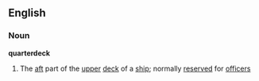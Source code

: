 ==English==
===Noun===
'''quarterdeck'''
#The [[aft]] part of the [[upper]] [[deck]] of a [[ship]]; normally [[reserve]]d for [[officer]]s